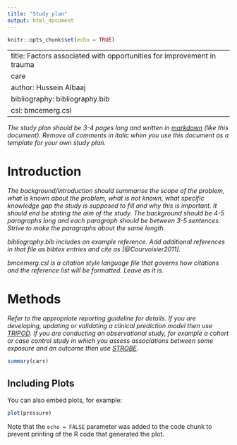```yaml
---
title: "Study plan"
output: html_document
---
```


```r
knitr::opts_chunk$set(echo = TRUE)
```


---
title: Factors associated with opportunities for improvement in trauma
care
author: Hussein Albaaj
bibliography: bibliography.bib
csl: bmcemerg.csl
---

*The study plan should be 3-4 pages long and written in
[markdown](https://rmarkdown.rstudio.com/) (like this
document). Remove all comments in italic when you use this document as
a template for your own study plan.*

Introduction
============

*The background/introduction should summarise the scope of the problem,
what is known about the problem, what is not known, what specific
knowledge gap the study is supposed to fill and why this is
important. It should end be stating the aim of the study. The
background should be 4-5 paragraphs long and each paragraph should be
between 3-5 sentences. Strive to make the paragraphs about the same
length.*

*bibliography.bib includes an example reference. Add additional
references in that file as bibtex entries and cite as
[@Courvoisier2011].*

*bmcemerg.csl is a citation style language file that governs how
citations and the reference list will be formatted. Leave as it is.*

Methods
=======

*Refer to the appropriate reporting guideline for details. If you are
developing, updating or validating a clinical prediction model then
use
[TRIPOD](https://www.equator-network.org/reporting-guidelines/tripod-statement/). If
you are conducting an observational study, for example a cohort or
case control study in which you assess associations between some
exposure and an outcome then use
[STROBE](https://www.equator-network.org/reporting-guidelines/strobe/).*

```r
summary(cars)
```

## Including Plots

You can also embed plots, for example:

```r
plot(pressure)
```

Note that the `echo = FALSE` parameter was added to the code chunk to prevent printing of the R code that generated the plot.
